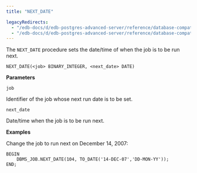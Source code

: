 ```yaml
---
title: "NEXT_DATE"

legacyRedirects:
  - "/edb-docs/d/edb-postgres-advanced-server/reference/database-compatibility-for-oracle-developers-built-in-package-guide/13/next_date.html"
  - "/edb-docs/d/edb-postgres-advanced-server/reference/database-compatibility-for-oracle-developers-built-in-package-guide/latest/next_date.html"
---
```


The `NEXT_DATE` procedure sets the date/time of when the job is to be run next.

```text
NEXT_DATE(<job> BINARY_INTEGER, <next_date> DATE)
```

**Parameters**

`job`

 Identifier of the job whose next run date is to be set.

`next_date`

 Date/time when the job is to be run next.

**Examples**

Change the job to run next on December 14, 2007:

```text
BEGIN
    DBMS_JOB.NEXT_DATE(104, TO_DATE('14-DEC-07','DD-MON-YY'));
END;
```

